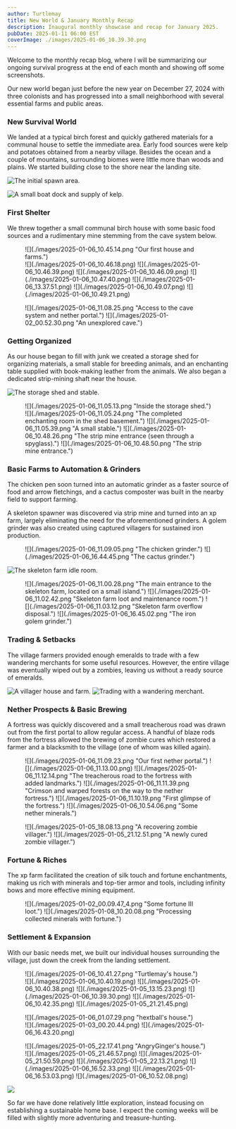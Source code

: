 ```yaml
---
author: Turtlemay
title: New World & January Monthly Recap
description: Inaugural monthly showcase and recap for January 2025.
pubDate: 2025-01-11 06:00 EST
coverImage: ./images/2025-01-06_10.39.30.png
---
```

Welcome to the monthly recap blog, where I will be summarizing our ongoing survival progress at the end of each month and showing off some screenshots.

Our new world began just before the new year on December 27, 2024 with three colonists and has progressed into a small neighborhood with several essential farms and public areas.

### New Survival World
We landed at a typical birch forest and quickly gathered materials for a communal house to settle the immediate area. Early food sources were kelp and potatoes obtained from a nearby village. Besides the ocean and a couple of mountains, surrounding biomes were little more than woods and plains. We started building close to the shore near the landing site.

![](./images/2025-01-06_11.07.24.png "The initial spawn area.")

![](./images/2025-01-06_10.45.26.png "A small boat dock and supply of kelp.")

### First Shelter
We threw together a small communal birch house with some basic food sources and a rudimentary mine stemming from the cave system below.

<figure>
![](./images/2025-01-06_10.45.14.png "Our first house and farms.")
<div class="blog-image-group">
![](./images/2025-01-06_10.46.18.png)
![](./images/2025-01-06_10.46.39.png)
![](./images/2025-01-06_10.46.09.png)
![](./images/2025-01-06_10.47.40.png)
![](./images/2025-01-06_13.37.51.png)
![](./images/2025-01-06_10.49.07.png)
![](./images/2025-01-06_10.49.21.png)
</div>
</figure>

<figure>
<div class="blog-image-group">
![](./images/2025-01-06_11.08.25.png "Access to the cave system and nether portal.")
![](./images/2025-01-02_00.52.30.png "An unexplored cave.")
</div>
</figure>

### Getting Organized
As our house began to fill with junk we created a storage shed for organizing materials, a small stable for breeding animals, and an enchanting table supplied with book-making leather from the animals. We also began a dedicated strip-mining shaft near the house.

![](./images/2025-01-06_10.46.59.png "The storage shed and stable.")

<figure>
<div class="blog-image-group">
![](./images/2025-01-06_11.05.13.png "Inside the storage shed.")
![](./images/2025-01-06_11.05.24.png "The completed enchanting room in the shed basement.")
![](./images/2025-01-06_11.05.39.png "A small stable.")
![](./images/2025-01-06_10.48.26.png "The strip mine entrance (seen through a spyglass).")
![](./images/2025-01-06_10.48.50.png "The strip mine entrance.")
</div>
</figure>

### Basic Farms to Automation & Grinders
The chicken pen soon turned into an automatic grinder as a faster source of food and arrow fletchings, and a cactus composter was built in the nearby field to support farming.

A skeleton spawner was discovered via strip mine and turned into an xp farm, largely eliminating the need for the aforementioned grinders. A golem grinder was also created using captured villagers for sustained iron production.

<figure>
<div class="blog-image-group">
![](./images/2025-01-06_11.09.05.png "The chicken grinder.")
![](./images/2025-01-06_16.44.45.png "The cactus grinder.")
</div>
</figure>

![](./images/2025-01-06_14.00.10.png "The skeleton farm idle room.")
<figure>
<div class="blog-image-group">
![](./images/2025-01-06_11.00.28.png "The main entrance to the skeleton farm, located on a small island.")
![](./images/2025-01-06_11.02.42.png "Skeleton farm loot and maintenance room.")
![](./images/2025-01-06_11.03.12.png "Skeleton farm overflow disposal.")
![](./images/2025-01-06_16.45.02.png "The iron golem grinder.")
</div>
</figure>

### Trading & Setbacks
The village farmers provided enough emeralds to trade with a few wandering merchants for some useful resources. However, the entire village was eventually wiped out by a zombies, leaving us without a ready source of emeralds.

![](./images/2025-01-06_10.53.00.png "A villager house and farm.")
![](./images/2025-01-05_22.26.18.png "Trading with a wandering merchant.")

### Nether Prospects & Basic Brewing
A fortress was quickly discovered and a small treacherous road was drawn out from the first portal to allow regular access. A handful of blaze rods from the fortress allowed the brewing of zombie cures which restored a farmer and a blacksmith to the village (one of whom was killed again).

<figure>
<div class="blog-image-group">
![](./images/2025-01-06_11.09.23.png "Our first nether portal.")
![](./images/2025-01-06_11.13.00.png)
![](./images/2025-01-06_11.12.14.png "The treacherous road to the fortress with added landmarks.")
![](./images/2025-01-06_11.11.39.png "Crimson and warped forests on the way to the nether fortress.")
![](./images/2025-01-06_11.10.19.png "First glimpse of the fortress.")
![](./images/2025-01-06_10.54.06.png "Some nether minerals.")
</div>
</figure>

<figure>
<div class="blog-image-group">
![](./images/2025-01-05_18.08.13.png "A recovering zombie villager.")
![](./images/2025-01-05_21.12.51.png "A newly cured zombie villager.")
</div>
</figure>

### Fortune & Riches
The xp farm facilitated the creation of silk touch and fortune enchantments, making us rich with minerals and top-tier armor and tools, including infinity bows and more effective mining equipment.

<figure>
<div class="blog-image-group">
![](./images/2025-01-02_00.09.47_4.png "Some fortune III loot.")
![](./images/2025-01-08_10.20.08.png "Processing collected minerals with fortune.")
</div>
</figure>

### Settlement & Expansion
With our basic needs met, we built our individual houses surrounding the village, just down the creek from the landing settlement.

<figure>
![](./images/2025-01-06_10.41.27.png "Turtlemay's house.")
<div class="blog-image-group">
![](./images/2025-01-06_10.40.19.png)
![](./images/2025-01-06_10.40.38.png)
![](./images/2025-01-05_13.15.23.png)
![](./images/2025-01-06_10.39.30.png)
![](./images/2025-01-06_10.42.35.png)
![](./images/2025-01-05_21.21.45.png)
</div>
</figure>

<figure>
![](./images/2025-01-06_01.07.29.png "hextball's house.")
<div class="blog-image-group">
![](./images/2025-01-03_00.20.44.png)
![](./images/2025-01-06_16.43.20.png)
</div>
</figure>

<figure>
![](./images/2025-01-05_22.17.41.png "AngryGinger's house.")
<div class="blog-image-group">
![](./images/2025-01-05_21.46.57.png)
![](./images/2025-01-05_21.50.59.png)
![](./images/2025-01-05_22.13.21.png)
![](./images/2025-01-06_16.52.33.png)
![](./images/2025-01-06_16.53.03.png)
![](./images/2025-01-06_10.52.08.png)
</div>
</figure>

![](./images/2025-01-06_16.51.45.png)

So far we have done relatively little exploration, instead focusing on establishing a sustainable home base. I expect the coming weeks will be filled with slightly more adventuring and treasure-hunting.
